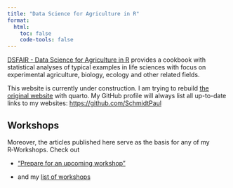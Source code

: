 ```yaml
---
title: "Data Science for Agriculture in R"
format:
  html:
    toc: false
    code-tools: false
---
```


[DSFAIR - Data Science for Agriculture in R](https://schmidtpaul.github.io/DSFAIR/) provides a cookbook with statistical analyses of typical examples in life sciences with focus on experimental agriculture, biology, ecology and other related fields.

::: callout-important
This website is currently under construction. I am trying to rebuild [the original website](https://schmidtpaul.github.io/DSFAIR/) with quarto. My GitHub profile will always list all up-to-date links to my websites: <https://github.com/SchmidtPaul>
:::

## Workshops

Moreover, the articles published here serve as the basis for any of my R‑Workshops. Check out

-   ["Prepare for an upcoming workshop"](summaryarticles/workshopprep.qmd)

-   and my [list of workshops](https://schmidtpaul.github.io/)
